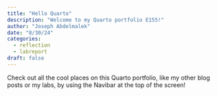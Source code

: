 ```yaml
---
title: "Hello Quarto"
description: "Welcome to my Quarto portfolio E155!"
author: "Joseph Abdelmalek"
date: "8/30/24"
categories:
  - reflection
  - labreport
draft: false
---
```


Check out all the cool places on this Quarto portfolio, like my other blog posts or my labs, by using the Navibar at the top of the screen!